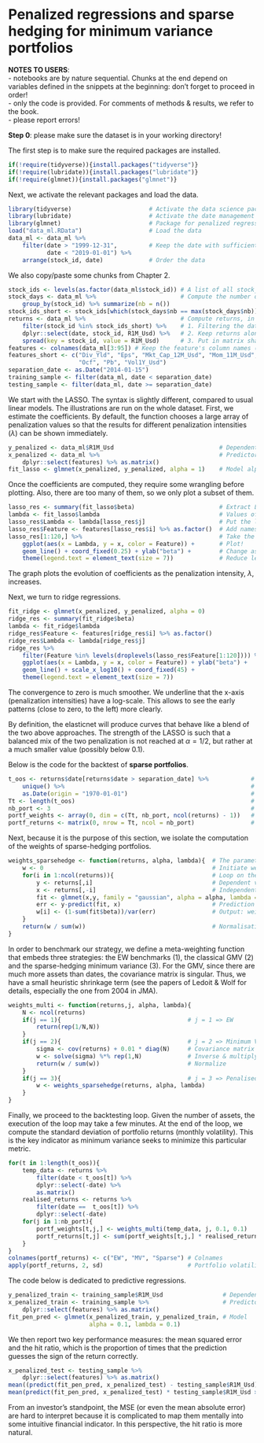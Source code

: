 # Penalized regressions and sparse hedging for minimum variance portfolios 

**NOTES TO USERS**:   
- notebooks are by nature sequential. Chunks at the end depend on variables defined in the snippets at the beginning: don't forget to proceed in order!   
- only the code is provided. For comments of methods & results, we refer to the book.  
- please report errors!   

**Step 0**: please make sure the dataset is in your working directory!


The first step is to make sure the required packages are installed.


```r
if(!require(tidyverse)){install.packages("tidyverse")}
if(!require(lubridate)){install.packages("lubridate")}
if(!require(glmnet)){install.packages("glmnet")}
```


Next, we activate the relevant packages and load the data. 


```r
library(tidyverse)                      # Activate the data science package
library(lubridate)                      # Activate the date management package
library(glmnet)                         # Package for penalized regressions
load("data_ml.RData")                   # Load the data
data_ml <- data_ml %>% 
    filter(date > "1999-12-31",         # Keep the date with sufficient data points
           date < "2019-01-01") %>%
    arrange(stock_id, date)             # Order the data
```


We also copy/paste some chunks from Chapter 2.


```r
stock_ids <- levels(as.factor(data_ml$stock_id)) # A list of all stock_ids
stock_days <- data_ml %>%                        # Compute the number of data points per stock
    group_by(stock_id) %>% summarize(nb = n()) 
stock_ids_short <- stock_ids[which(stock_days$nb == max(stock_days$nb))] # Stocks with full data
returns <- data_ml %>%                           # Compute returns, in matrix format, in 3 steps:
    filter(stock_id %in% stock_ids_short) %>%    # 1. Filtering the data
    dplyr::select(date, stock_id, R1M_Usd) %>%   # 2. Keep returns along with dates & firm names
    spread(key = stock_id, value = R1M_Usd)      # 3. Put in matrix shape 
features <- colnames(data_ml[3:95]) # Keep the feature's column names (hard-coded, beware!)
features_short <- c("Div_Yld", "Eps", "Mkt_Cap_12M_Usd", "Mom_11M_Usd", 
                    "Ocf", "Pb", "Vol1Y_Usd")
separation_date <- as.Date("2014-01-15")
training_sample <- filter(data_ml, date < separation_date)
testing_sample <- filter(data_ml, date >= separation_date)
```


We start with the LASSO. The syntax is slightly different, compared to usual linear models. The illustrations are run on the whole dataset. First, we estimate the coefficients. By default, the function chooses a large array of penalization values so that the results for different penalization intensities ($\lambda$) can be shown immediately.


```r
y_penalized <- data_ml$R1M_Usd                              # Dependent variable
x_penalized <- data_ml %>%                                  # Predictors
    dplyr::select(features) %>% as.matrix() 
fit_lasso <- glmnet(x_penalized, y_penalized, alpha = 1)    # Model alpha = 1: LASSO
```

Once the coefficients are computed, they require some wrangling before plotting. Also, there are too many of them, so we only plot a subset of them.

```r
lasso_res <- summary(fit_lasso$beta)                        # Extract LASSO coefs
lambda <- fit_lasso$lambda                                  # Values of the penalisation const
lasso_res$Lambda <- lambda[lasso_res$j]                     # Put the labels where they belong
lasso_res$Feature <- features[lasso_res$i] %>% as.factor()  # Add names of variables to output
lasso_res[1:120,] %>%                                       # Take the first 120 estimates
    ggplot(aes(x = Lambda, y = x, color = Feature)) +       # Plot!
    geom_line() + coord_fixed(0.25) + ylab("beta") +        # Change aspect ratio of graph
    theme(legend.text = element_text(size = 7))             # Reduce legend font size
```


The graph plots the evolution of coefficients as the penalization intensity, $\lambda$, increases. 

Next, we turn to ridge regressions. 


```r
fit_ridge <- glmnet(x_penalized, y_penalized, alpha = 0)                  # alpha = 0: ridge
ridge_res <- summary(fit_ridge$beta)                                      # Extract ridge coefs
lambda <- fit_ridge$lambda                                                # Penalisation const
ridge_res$Feature <- features[ridge_res$i] %>% as.factor()
ridge_res$Lambda <- lambda[ridge_res$j]                                   # Set labels right
ridge_res %>% 
    filter(Feature %in% levels(droplevels(lasso_res$Feature[1:120]))) %>% # Keep same features 
    ggplot(aes(x = Lambda, y = x, color = Feature)) + ylab("beta") +      # Plot!
    geom_line() + scale_x_log10() + coord_fixed(45) +                     # Aspect ratio 
    theme(legend.text = element_text(size = 7))
```

The convergence to zero is much smoother. We underline that the x-axis (penalization intensities) have a log-scale. This allows to see the early patterns (close to zero, to the left) more clearly. 

By definition, the elasticnet will produce curves that behave like a blend of the two above approaches. The strength of the LASSO is such that a balanced mix of the two penalization is not reached at $\alpha = 1/2$, but rather at a much smaller value (possibly below 0.1).


Below is the code for the backtest of **sparse portfolios**.

```r
t_oos <- returns$date[returns$date > separation_date] %>%            # Out-of-sample dates 
    unique() %>%                                                     # Remove duplicates
    as.Date(origin = "1970-01-01")                                   # Transform in date format
Tt <- length(t_oos)                                                  # Nb of dates, avoid T 
nb_port <- 3                                                         # Nb of portfolios/strats.
portf_weights <- array(0, dim = c(Tt, nb_port, ncol(returns) - 1))   # Initial portf. weights
portf_returns <- matrix(0, nrow = Tt, ncol = nb_port)                # Initial portf. returns 
```


Next, because it is the purpose of this section, we isolate the computation of the weights of sparse-hedging portfolios. 


```r
weights_sparsehedge <- function(returns, alpha, lambda){  # The parameters are defined here
    w <- 0                                                # Initiate weights
    for(i in 1:ncol(returns)){                            # Loop on the assets
        y <- returns[,i]                                  # Dependent variable
        x <- returns[,-i]                                 # Independent variable
        fit <- glmnet(x,y, family = "gaussian", alpha = alpha, lambda = lambda)
        err <- y-predict(fit, x)                          # Prediction errors
        w[i] <- (1-sum(fit$beta))/var(err)                # Output: weight of asset i
    }
    return(w / sum(w))                                    # Normalisation of weights
}
```


In order to benchmark our strategy, we define a meta-weighting function that embeds three strategies: the EW benchmarks (1), the classical GMV (2) and the sparse-hedging minimum variance (3). For the GMV, since there are much more assets than dates, the covariance matrix is singular. Thus, we have a small heuristic shrinkage term (see the papers of Ledoit & Wolf for details, especially the one from 2004 in JMA). 


```r
weights_multi <- function(returns,j, alpha, lambda){
    N <- ncol(returns)
    if(j == 1){                                    # j = 1 => EW
        return(rep(1/N,N))
    }
    if(j == 2){                                    # j = 2 => Minimum Variance
        sigma <- cov(returns) + 0.01 * diag(N)     # Covariance matrix + regularizing term
        w <- solve(sigma) %*% rep(1,N)             # Inverse & multiply
        return(w / sum(w))                         # Normalize
    }
    if(j == 3){                                    # j = 3 => Penalised / elasticnet
        w <- weights_sparsehedge(returns, alpha, lambda)
    }
}
```

Finally, we proceed to the backtesting loop. Given the number of assets, the execution of the loop may take a few minutes. At the end of the loop, we compute the standard deviation of portfolio returns (monthly volatility). This is the key indicator as minimum variance seeks to minimize this particular metric.

```r
for(t in 1:length(t_oos)){                                                 # Loop = rebal. dates
    temp_data <- returns %>%                                               # Data for weights
        filter(date < t_oos[t]) %>%                                        # Expand. window
        dplyr::select(-date) %>%
        as.matrix() 
    realised_returns <- returns %>%                                        # OOS returns
        filter(date ==  t_oos[t]) %>% 
        dplyr::select(-date)
    for(j in 1:nb_port){                                                   # Loop over strats
        portf_weights[t,j,] <- weights_multi(temp_data, j, 0.1, 0.1)       # Hard-coded params!
        portf_returns[t,j] <- sum(portf_weights[t,j,] * realised_returns)  # Portf. returns
    }
}
colnames(portf_returns) <- c("EW", "MV", "Sparse") # Colnames
apply(portf_returns, 2, sd)                        # Portfolio volatilities (monthly scale)
```



The code below is dedicated to predictive regressions.


```r
y_penalized_train <- training_sample$R1M_Usd                 # Dependent variable
x_penalized_train <- training_sample %>%                     # Predictors
    dplyr::select(features) %>% as.matrix()                  
fit_pen_pred <- glmnet(x_penalized_train, y_penalized_train, # Model
                       alpha = 0.1, lambda = 0.1)
```


We then report two key performance measures: the mean squared error and the hit ratio, which is the proportion of times that the prediction guesses the sign of the return correctly. 


```r
x_penalized_test <- testing_sample %>%                                     # Predictors
    dplyr::select(features) %>% as.matrix()         
mean((predict(fit_pen_pred, x_penalized_test) - testing_sample$R1M_Usd)^2) # MSE
mean(predict(fit_pen_pred, x_penalized_test) * testing_sample$R1M_Usd > 0) # Hit ratio
```


From an investor's standpoint, the MSE (or even the mean absolute error) are hard to interpret because it is complicated to map them mentally into some intuitive financial indicator. In this perspective, the hit ratio is more natural. 

